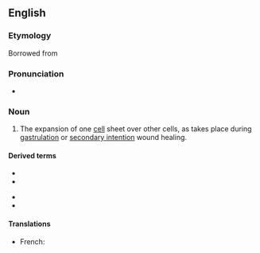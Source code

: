 ==English==

===Etymology===
Borrowed from {{bor|en|grc|ἐπιβολή||addition}}

===Pronunciation===
* {{IPA|ɛˈpɪbəli|lang=en}}

===Noun===
{{en-noun|-|epibolies}}
{{wikipedia}}

# {{lb|en|embryology}} The expansion of one [[cell]] sheet over other cells, as takes place during [[gastrulation]] or [[secondary intention]] wound healing.

====Derived terms====
{{der-top}}
* {{l|en|epibolic}}
* {{l|en|epibolically}}
{{der-mid}}
* {{l|en|epibolization}}
* {{l|en|epibolize}}
{{der-bottom}}

====Translations====
{{trans-top|the expansion of one cell sheet over other cells, as takes place during gastrulation or secondary intention wound healing}}
* French: {{t+|fr|épibolie|m}}
{{trans-mid}}
{{trans-bottom}}